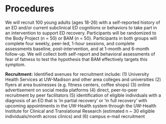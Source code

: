 # Procedures

We will recruit 100 young adults (ages 18-26) with a self-reported history of an ED and/or current subclinical ED cognitions or behaviors to take part in an intervention to support ED recovery. Participants will be randomized to the Body Project (n = 50) or BAM (n = 50). Participants in both groups will complete four weekly, peer-led, 1-hour sessions, and complete assessments baseline, post-intervention, and at 1-month and 6-month follow-up. We will collect both self-report and behavioral assessments of fear of fatness to test the hypothesis that BAM effectively targets this symptom. 

**Recruitment:**  Identified avenues for recruitment include: (1) University Health Services at UW-Madison and other area colleges and universities (2) flyers at area businesses (e.g. fitness centers, coffee shops) (3) online advertisement on social media platforms (4) direct, peer-to-peer recruitment by peer facilitators (5) identification of eligible individuals with a diagnosis of an ED that is ‘in partial recovery’ or ‘in full recovery’ with upcoming appointments in the UW-Health system through the UW-Health Institute for Clinical and Translational Research (estimated n ~ 30 eligible individuals/month across clinics) and (6) campus e-mail recruitment


